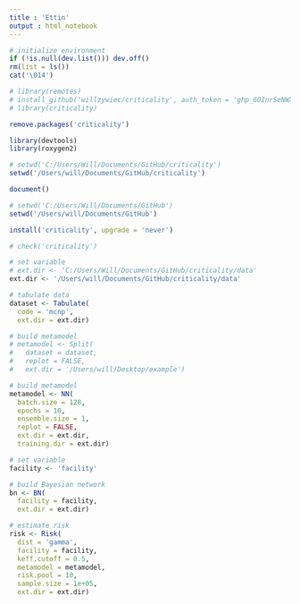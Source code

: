```yaml
---
title : 'Ettin'
output : html_notebook
---
```


```r

# initialize environment
if (!is.null(dev.list())) dev.off()
rm(list = ls())
cat('\014')

```

```r

# library(remotes)
# install_github('willzywiec/criticality', auth_token = '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', quiet = TRUE)
# library(criticality)

remove.packages('criticality')

library(devtools)
library(roxygen2)

# setwd('C:/Users/Will/Documents/GitHub/criticality')
setwd('/Users/will/Documents/GitHub/criticality')

document()

# setwd('C:/Users/Will/Documents/GitHub')
setwd('/Users/will/Documents/GitHub')

install('criticality', upgrade = 'never')

# check('criticality')

```

```r

# set variable
# ext.dir <- 'C:/Users/Will/Documents/GitHub/criticality/data'
ext.dir <- '/Users/will/Documents/GitHub/criticality/data'

# tabulate data
dataset <- Tabulate(
  code = 'mcnp',
  ext.dir = ext.dir)

```

```r

# build metamodel
# metamodel <- Split(
#   dataset = dataset,
#   replot = FALSE,
#   ext.dir = '/Users/will/Desktop/example')

# build metamodel
metamodel <- NN(
  batch.size = 128,
  epochs = 10,
  ensemble.size = 1,
  replot = FALSE,
  ext.dir = ext.dir,
  training.dir = ext.dir)

```

```r

# set variable
facility <- 'facility'

# build Bayesian network
bn <- BN(
  facility = facility,
  ext.dir = ext.dir)

# estimate risk
risk <- Risk(
  dist = 'gamma',
  facility = facility,
  keff.cutoff = 0.5,
  metamodel = metamodel,
  risk.pool = 10,
  sample.size = 1e+05,
  ext.dir = ext.dir)

```
